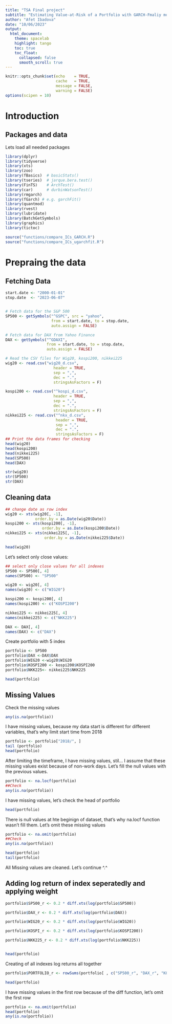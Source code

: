 ```yaml
---
title: "TSA Final project"
subtitle: "Estimating Value-at-Risk of a Portfolio with GARCH-Fmaliy models"
author: "Afet Ibadova"
date: "10/06/2023"
output: 
  html_document:
    theme: spacelab
    highlight: tango
    toc: true
    toc_float:
      collapsed: false
      smooth_scroll: true
---
```


```r
knitr::opts_chunk$set(echo    = TRUE, 
                      cache   = TRUE,
                      message = FALSE, 
                      warning = FALSE)
options(scipen = 10)
```

# Introduction

## Packages and data

Lets load all needed packages

```r
library(dplyr)
library(tidyverse)
library(xts)
library(zoo)
library(fBasics)  # basicStats()
library(tseries)  # jarque.bera.test()
library(FinTS)    # ArchTest()
library(car)      # durbinWatsonTest()
library(rmgarch)
library(fGarch) # e.g. garchFit()
library(quantmod)
library(rvest)
library(lubridate)
library(BatchGetSymbols)
library(graphics)
library(tictoc)

source("functions/compare_ICs_GARCH.R")
source("functions/compare_ICs_ugarchfit.R")
```

# Prepraing the data

## Fetching Data

```r
start.date <- "2000-01-01"
stop.date  <- "2023-06-07"


# Fetch data for the S&P 500
SP500 <- getSymbols("^GSPC", src = "yahoo", 
                    from = start.date, to = stop.date, 
                    auto.assign = FALSE)

# Fetch data for DAX from Yahoo Finance
DAX <- getSymbols("^GDAXI", 
                  from = start.date, to = stop.date, 
                  auto.assign = FALSE)

# Read the CSV files for Wig20, kospi200, nikkei225
wig20 <- read.csv("wig20_d.csv",
                     header = TRUE,
                     sep = ",",
                     dec = ".",
                     stringsAsFactors = F)

kospi200 <- read.csv("^kospi_d.csv",
                     header = TRUE,
                     sep = ",",
                     dec = ".",
                     stringsAsFactors = F)
nikkei225 <- read.csv("^nkx_d.csv",
                      header = TRUE,
                      sep = ",",
                      dec = ".",
                      stringsAsFactors = F)
## Print the data frames for checking
head(wig20)
head(kospi200)
head(nikkei225)
head(SP500)
head(DAX)

str(wig20)
str(SP500)
str(DAX)
```

## Cleaning data

```r
## change date as row index
wig20 <- xts(wig20[, -1], 
             order.by = as.Date(wig20$Date))
kospi200 <- xts(kospi200[, -1],
                order.by = as.Date(kospi200$Date))
nikkei225 <- xts(nikkei225[, -1], 
                 order.by = as.Date(nikkei225$Date))

head(wig20)
```

Let's select only close values:

```r
## select only close values for all indexes
SP500 <- SP500[, 4]
names(SP500) <- "SP500"

wig20 <- wig20[, 4]
names(wig20) <- c("WIG20")

kospi200 <- kospi200[, 4]
names(kospi200) <- c("KOSPI200")

nikkei225 <- nikkei225[, 4]
names(nikkei225) <- c("NKK225")

DAX <- DAX[, 4]
names(DAX) <- c("DAX")
```

Create portfolio with 5 index

```r
portfolio <- SP500
portfolio$DAX <-DAX$DAX
portfolio$WIG20 <-wig20$WIG20
portfolio$KOSPI200 <- kospi200$KOSPI200
portfolio$NKK225<- nikkei225$NKK225

head(portfolio)
```

## Missing Values

Check the missing values

```r
any(is.na(portfolio))
```

I have missing values, because my data start is different for different variables, that's why limit start time from 2018

```r
portfolio <- portfolio["2018/", ]
tail (portfolio)
head(portfolio)
```

After limiting the timeframe, I have missing values, stil... I assume that these missing values exist because of non-work days. Let's fill the null values with the previous values.

```r
portfolio <- na.locf(portfolio)
##Check
any(is.na(portfolio))
```

I have missing values, let's check the head of portfolio

```r
head(portfolio)
```

There is null values at hte beginign of dataset, that's why na.locf function wasn't fill them. Let's omit these missing values

```r
portfolio <- na.omit(portfolio)
##Check
any(is.na(portfolio))

head(portfolio)
tail(portfolio)
```

All Missing values are cleaned. Let's continue \^.\^

## Adding log return of index seperatedly and applying weight

```r
portfolio$SP500_r <- 0.2 * diff.xts(log(portfolio$SP500))

portfolio$DAX_r <- 0.2 * diff.xts(log(portfolio$DAX))

portfolio$WIG20_r <- 0.2 * diff.xts(log(portfolio$WIG20))

portfolio$KOSPI_r <- 0.2 * diff.xts(log(portfolio$KOSPI200))

portfolio$NKK225_r <- 0.2 * diff.xts(log(portfolio$NKK225))


head(portfolio)
```
Creating of all indexes log returns all together
```r
portfolio$PORTFOLIO_r <- rowSums(portfolio[ , c("SP500_r", "DAX_r", "KOSPI_r", "WIG20_r", "NKK225_r")])

head(portfolio)
```
I have missing values in the first row because of the diff function, let's omit the first row
```r
portfolio <- na.omit(portfolio)
head(portfolio)
any(is.na(portfolio))
```

